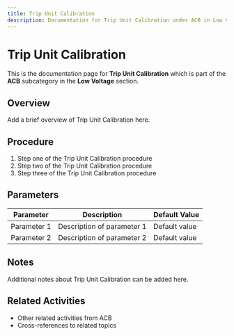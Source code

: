 ```yaml
---
title: Trip Unit Calibration
description: Documentation for Trip Unit Calibration under ACB in Low Voltage category
---
```


# Trip Unit Calibration

This is the documentation page for **Trip Unit Calibration** which is part of the **ACB** subcategory in the **Low Voltage** section.

## Overview

Add a brief overview of Trip Unit Calibration here.

## Procedure

1. Step one of the Trip Unit Calibration procedure
2. Step two of the Trip Unit Calibration procedure
3. Step three of the Trip Unit Calibration procedure

## Parameters

| Parameter | Description | Default Value |
|-----------|-------------|---------------|
| Parameter 1 | Description of parameter 1 | Default value |
| Parameter 2 | Description of parameter 2 | Default value |

## Notes

Additional notes about Trip Unit Calibration can be added here.

## Related Activities

- Other related activities from ACB
- Cross-references to related topics
